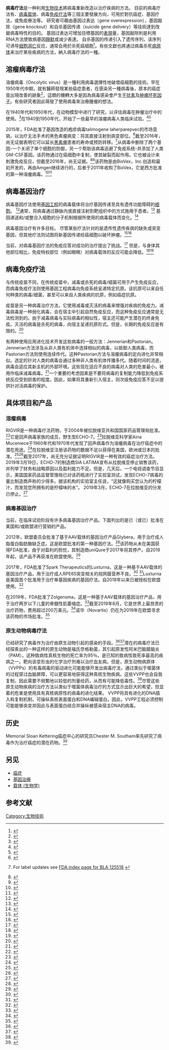 '''病毒疗法'''是一种利用[[生物技术|生物技术]]將病毒重新改造以治疗疾病的方法。 目前的病毒疗法有{{tsl|en|Oncolytic virus|溶瘤病毒}}、[[病毒載體|病毒载体]]、病毒[[免疫治疗|免疫疗法]]等三個主要發展方向，可用於對抗癌症、基因疗法，或免疫療法等。 研究者可藉由基因过表达（gene overexpression），基因敲除（gene knockout）和自杀基因传递（suicide gene delivery）等技術達到改變病毒特性的目的。 基因过表达可增加目標基因的[[基因表現|表現]]量，基因敲除則是利用RNA方法使致病基因[[基因靜默|靜默]]或减少表達。 自杀基因的传递引入了遗传序列，该序列可诱导[[细胞凋亡|细胞凋亡]]反应，通常会用於杀死癌细胞<ref>{{cite web|title=How Science Is Using Viruses To Make You Better - CPI|url=https://www.uk-cpi.com/blog/how-science-is-using-viruses-to-make-you-better|accessdate=2018-10-31|language=en|last1=Stephen|first1=Sam|website=CPI|archive-date=2018-10-31|archive-url=https://web.archive.org/web/20181031091228/https://www.uk-cpi.com/blog/how-science-is-using-viruses-to-make-you-better|dead-url=no}}</ref>。有些文獻也將通过病毒杀死[[病原体|病原体]]来治疗某些疾病的方法，納入病毒疗法的一種。

== 溶瘤病毒疗法 ==
溶瘤病毒（Oncolytic virus）是一種利用病毒選擇性地破壞癌細胞的技術。早在1950年代中期，就有醫師發現某些癌症患者，在感染另一種病毒後，原本的癌症竟出現改善的跡象<ref>{{cite journal|title=History of oncolytic viruses: genesis to genetic engineering|url=http://www.nature.com/mt/journal/v15/n4/full/6300108a.html|last=Kelly|first=E|date=April 2007|journal=Molecular Therapy|issue=4|doi=10.1038/sj.mt.6300108|volume=15|pages=651–9|pmid=17299401|author2=Russell, SJ|doi-access=free|access-date=2020-08-30|archive-date=2016-12-03|archive-url=https://web.archive.org/web/20161203181010/http://www.nature.com/mt/journal/v15/n4/full/6300108a.html|dead-url=no}}</ref>，這類的機轉大多是因為病毒感染會产生[[干扰素|干扰素]]及[[肿瘤坏死因子-α|肿瘤坏死因子]]。有些研究者因此萌發了使用病毒來治療腫瘤的想法。

在1940年代和1950年代，在动物模型中进行了研究，以评估病毒在肿瘤治疗中的使用。<ref>{{cite journal|title=The destructive effect of the virus of Russian Far East encephalitis on the transplantable mouse sarcoma 180|url=https://archive.org/details/sim_cancer_1949-05_2_3/page/525|last=Moore|first=AE|date=May 1949|journal=Cancer|issue=3|doi=10.1002/1097-0142(194905)2:3<525::AID-CNCR2820020317>3.0.CO;2-O|volume=2|pages=525–34|pmid=18131412}}</ref>在1940到1950年代，开始了一些最早的溶瘤病毒人类临床试验。<ref>{{cite web|title=Clinical virotherapy: four historically significant clinical trials|url=http://www.nature.com/mt/journal/v15/n4/fig_tab/6300108t1.html#figure-title|accessdate=2020-08-30|archive-date=2016-12-04|archive-url=https://web.archive.org/web/20161204132143/http://www.nature.com/mt/journal/v15/n4/fig_tab/6300108t1.html#figure-title|dead-url=no}}</ref><ref>{{cite journal|title=Studies on the use of viruses in the treatment of carcinoma of the cervix|last=Huebner|first=RJ|date=Nov–Dec 1956|journal=Cancer|issue=6|doi=10.1002/1097-0142(195611/12)9:6<1211::AID-CNCR2820090624>3.0.CO;2-7|volume=9|pages=1211–8|pmid=13383455|author3=Schatten, WE|author4=Smith, RR|author5=Thomas, LB|author2=Rowe, WP}}</ref>

2015年，FDA批准了基因改造的疱疹病毒talimogene laherparepvec的市场营销，以治疗无法手术的黑色素瘤病变：将其直接注射到病变部位。<ref name="Fukuhara2016rev">{{cite journal|title=Oncolytic virus therapy: A new era of cancer treatment at dawn.|first1=H|last2=Ino|first2=Y|date=2016-08-03|journal=Cancer Science|issue=10|doi=10.1111/cas.13027|volume=107|pages=1373–1379|pmc=5084676|pmid=27486853|last3=Todo|first3=T|last1=Fukuhara}}</ref>截至2016年，尚无证据表明它可以延长[[黑色素瘤|黑素瘤]]患者的寿命或预防转移。<ref name="USlabel">{{cite web|title=Imlygic label|url=https://www.fda.gov/downloads/BiologicsBloodVaccines/CellularGeneTherapyProducts/ApprovedProducts/UCM469575.pdf|accessdate=2016-10-16|date=October 2015|publisher=FDA|archive-date=2016-10-23|archive-url=https://web.archive.org/web/20161023120228/http://www.fda.gov/downloads/BiologicsBloodVaccines/CellularGeneTherapyProducts/ApprovedProducts/UCM469575.pdf|dead-url=no}} For label updates see [https://www.fda.gov/biologicsbloodvaccines/cellulargenetherapyproducts/approvedproducts/ucm469411.htm FDA index page for BLA 125518] {{Wayback|url=https://www.fda.gov/biologicsbloodvaccines/cellulargenetherapyproducts/approvedproducts/ucm469411.htm |date=20190423064205 }}</ref>从病毒中删除了两个基因-一个关闭了单个细胞的防御，另一个帮助该病毒逃避了免疫系统-并添加了人类GM-CSF基因。该药物通过在癌细胞中复制，使其破裂而起作用。它也被设计来刺激免疫反应，但截至2016年，尚无证据。<ref name="Evans2016rev">{{cite journal|title=Virotherapy: cancer gene therapy at last?|first1=AE|last2=Spiliopoulou|first2=P|date=2016|journal=F1000Research|doi=10.12688/f1000research.8211.1|volume=5|pages=2105|pmc=5007754|pmid=27635234|last3=Evans|first3=TR|last1=Bilsland}}</ref><ref name="Fukuhara2016rev2">{{cite journal|title=Oncolytic virus therapy: A new era of cancer treatment at dawn.|first1=H|last2=Ino|first2=Y|date=2016-08-03|journal=Cancer Science|issue=10|doi=10.1111/cas.13027|volume=107|pages=1373–1379|pmc=5084676|pmid=27486853|last3=Todo|first3=T|last1=Fukuhara}}</ref>该药物是由BioVex，Inc.创造和最初开发的，再由Amgen继续进行的，后者于2011年收购了BioVex，它是西方批准的第一种溶瘤病毒。<ref name="Acquistion">{{cite news|title=Amgen to Buy BioVex, Maker of Cancer Drugs|url=https://www.nytimes.com/2011/01/25/business/25amgen.html?_r=0|work=Bloomberg News via The New York Times|date=2011-01-24|accessdate=2020-08-30|archive-date=2020-05-15|archive-url=https://web.archive.org/web/20200515111347/https://www.nytimes.com/2011/01/25/business/25amgen.html?_r=0|dead-url=no}}</ref><ref name="Evans2016rev2">{{cite journal|title=Virotherapy: cancer gene therapy at last?|first1=AE|last2=Spiliopoulou|first2=P|date=2016|journal=F1000Research|doi=10.12688/f1000research.8211.1|volume=5|pages=2105|pmc=5007754|pmid=27635234|last3=Evans|first3=TR|last1=Bilsland}}</ref>

== 病毒基因治疗 ==
病毒基因疗法使用[[基因工程|基因工程]]的病毒载体将治疗基因传递至具有遗传功能障碍的[[细胞|细胞]]。 <ref name=":4">{{Cite web|title=How does gene therapy work?|url=https://ghr.nlm.nih.gov/primer/therapy/procedures|date=|last=|first=|language=en|website=U.S. National Library of Medicine: Genetics Home Reference|dead-url=no|archive-url=https://web.archive.org/web/20191205181059/https://ghr.nlm.nih.gov/primer/therapy/procedures|archive-date=2019-12-05|access-date=2019-12-05}}</ref>通常，将病毒通过静脉内或直接注射到靶组织中的方式施用于患者。<ref name=":42">{{Cite web|title=How does gene therapy work?|url=https://ghr.nlm.nih.gov/primer/therapy/procedures|date=|last=|first=|language=en|website=U.S. National Library of Medicine: Genetics Home Reference|dead-url=no|archive-url=https://web.archive.org/web/20191205181059/https://ghr.nlm.nih.gov/primer/therapy/procedures|archive-date=2019-12-05|access-date=2019-12-05}}</ref> 基因递送和/或整合入细胞的分子机制根据所使用的病毒载体而变化。<ref name=":43">{{Cite web|title=How does gene therapy work?|url=https://ghr.nlm.nih.gov/primer/therapy/procedures|date=|last=|first=|language=en|website=U.S. National Library of Medicine: Genetics Home Reference|dead-url=no|archive-url=https://web.archive.org/web/20191205181059/https://ghr.nlm.nih.gov/primer/therapy/procedures|archive-date=2019-12-05|access-date=2019-12-05}}</ref>

病毒基因治疗有许多目标。 尽管某些疗法针对的是遗传性遗传疾病的缺失或突变基因，但其他疗法则试图将新基因传递给癌细胞以破坏肿瘤。<ref>{{Cite web|title=Gene therapy - Mayo Clinic|url=https://www.mayoclinic.org/tests-procedures/gene-therapy/about/pac-20384619|website=www.mayoclinic.org|access-date=2019-12-05|archive-date=2019-12-05|archive-url=https://web.archive.org/web/20191205185533/https://www.mayoclinic.org/tests-procedures/gene-therapy/about/pac-20384619|dead-url=no}}</ref><ref>{{Cite journal|title=Gene Therapy for Cancer Treatment: Past, Present and Future|last=Cross|first=Deanna|last2=Burmester|first2=James K.|date=2006|journal=Clinical Medicine and Research|issue=3|doi=10.3121/cmr.4.3.218|volume=4|pages=218–227|issn=1539-4182|pmc=1570487|pmid=16988102}}</ref>

当前，对病毒基因疗法的免疫应答对成功的治疗提出了挑战。<ref name=":52">{{Cite journal|title=Immune responses to gene therapy vectors: influence on vector function and effector mechanisms|last=Bessis|first=N.|last2=GarciaCozar|first2=F. J.|date=2004|journal=Gene Therapy|issue=1|doi=10.1038/sj.gt.3302364|volume=11|pages=S10–S17|language=en|issn=1476-5462|pmid=15454952|last3=Boissier|first3=M.-C.|doi-access=free}}</ref> 但是，与身体其他部位相比，免疫特权部位（例如眼睛）对病毒载体的反应可能会降低。<ref name=":5">{{Cite journal|title=Immune responses to gene therapy vectors: influence on vector function and effector mechanisms|last=Bessis|first=N.|last2=GarciaCozar|first2=F. J.|date=2004|journal=Gene Therapy|issue=1|doi=10.1038/sj.gt.3302364|volume=11|pages=S10–S17|language=en|issn=1476-5462|pmid=15454952|last3=Boissier|first3=M.-C.|doi-access=free}}</ref><ref>{{Cite journal|title=Ocular immune privilege|last=Zhou|first=Ru|last2=Caspi|first2=Rachel R|date=2010-01-18|journal=F1000 Biology Reports|doi=10.3410/B2-3|volume=2|issn=1757-594X|pmc=2948372|pmid=20948803}}</ref>

== 病毒免疫疗法 ==
与传统疫苗不同，在传统疫苗中，减毒或杀死的病毒/细菌可用于产生免疫反应，而病毒免疫疗法则使用基因工程病毒向免疫系统呈递特定抗原。该抗原可以来自任何种类的病毒/细菌，甚至可以来自人类疾病的抗原，例如癌症抗原。

疫苗是另一种病毒治疗方法，它使用减毒或灭活的病毒来增强对疾病的免疫力。减毒病毒是一种弱化病毒，会在宿主中引起自然免疫反应，而这种免疫反应通常是无法检测到的。由于减毒病毒与实际病毒的相似性，宿主还可能产生潜在的终身免疫。灭活的病毒是杀死的病毒，向宿主呈递抗原形式。但是，长期的免疫反应是有限的。<ref>{{cite web|title=Vaccines.gov|url=https://www.vaccines.gov/basics/types/index.html|language=en-us|last1=Services|first1=U.S. Department of Health and Human|website=www.vaccines.gov|accessdate=2020-08-30|archive-date=2017-07-29|archive-url=https://web.archive.org/web/20170729161636/https://www.vaccines.gov/basics/types/index.html|dead-url=no}}</ref>

有两种使用应用进化技术开发这些病毒的一般方法：Jennerian和Pastorian。 Jennerian方法涉及从非人类有机体中选择相似的病毒，以抵御人类病毒，而Pastorian方法则使用连续传代。这种Pastorian方法与溶瘤病毒的定向进化非常相似。选定的针对人类的病毒会通过多种非人类有机体传播多代。随着时间的流逝，病毒会适应其新主机的外部环境。这些现在适应不良的病毒对人类的危害最小，被用作临床减毒病毒。<ref>{{cite journal|title=The double-edged sword: How evolution can make or break a live-attenuated virus vaccine.|first1=KA|date=December 2011|journal=Evolution|issue=4|doi=10.1007/s12052-011-0365-y|volume=4|pages=635–643|pmc=3314307|pmid=22468165|last1=Hanley}}</ref>一个重要的考虑因素是不要将病毒的复制能力降低到免疫系统反应受到损害的程度。因此，如果将其重新引入宿主，则次级免疫应答不足以提供针对活病毒的保护。

== 具体项目和产品 ==

=== 溶瘤病毒 ===
RIGVIR是一种病毒疗法药物，于2004年被拉脱维亚共和国国家药品管理局批准。<ref name="ZVAindex">{{Cite web|title=Latvijas Zāļu reģistrs|url=https://www.zva.gov.lv/zalu-registrs/?iss=1&lang=lv&q=rigvir&ON=&SN=&NAC=on&RN=&ESC=on&AK=&SAT=on&DIA=&DEC=on&RA=&PIM=on&LB=&MFR=&MDO=&IK=|website=www.zva.gov.lv|access-date=2017-12-17}}</ref>它是回声病毒家族的成员，野生型ECHO-7。<ref name="babiker20172">{{cite journal|title=Oncolytic virotherapy including Rigvir and standard therapies in malignant melanoma.|first1=HM|last2=Riaz|first2=IB|date=2017|journal=Oncolytic Virotherapy|doi=10.2147/OV.S100072|volume=6|pages=11–18|pmc=5308590|pmid=28224120|last3=Husnain|first3=M|last4=Borad|first4=MJ|last1=Babiker}}</ref>拉脱维亚科学家Aina Muceniece于1960年代和1970年代发现了回声病毒作为溶瘤病毒在治疗癌症中的潜在用途。<ref name="babiker2017">{{cite journal|title=Oncolytic virotherapy including Rigvir and standard therapies in malignant melanoma.|first1=HM|last2=Riaz|first2=IB|date=2017|journal=Oncolytic Virotherapy|doi=10.2147/OV.S100072|volume=6|pages=11–18|pmc=5308590|pmid=28224120|last3=Husnain|first3=M|last4=Borad|first4=MJ|last1=Babiker}}</ref>在拉脱维亚注册该药物的数据不足以获得在美国，欧洲或日本的批准。<ref name="babiker20174">{{cite journal|title=Oncolytic virotherapy including Rigvir and standard therapies in malignant melanoma.|first1=HM|last2=Riaz|first2=IB|date=2017|journal=Oncolytic Virotherapy|doi=10.2147/OV.S100072|volume=6|pages=11–18|pmc=5308590|pmid=28224120|last3=Husnain|first3=M|last4=Borad|first4=MJ|last1=Babiker}}</ref><ref>{{cite web|title=Feasibility study for registration of medicine RIGVIR with the European Medicine Agency|url=https://ec.europa.eu/easme/en/sme/9443/feasibility-study-registration-medicine-rigvir-european-medicine-agency|author=<!--Staff writer(s); no by-line.-->|date=2016-01-08|quote=However, further use and commercialisation in the EU is prevented as EU regulations require cancer medicines to be registered centrally through the European Medicine Agency (EMA). National registrations are not considered.|website=European Commission|archive-url=https://web.archive.org/web/20161102145626/https://ec.europa.eu/easme/en/sme/9443/feasibility-study-registration-medicine-rigvir-european-medicine-agency|archive-date=2016-11-02|dead-url=no|access-date=2016-11-02}}</ref>截至2017年，尚无充分证据证明RIGVIR是一种有效的癌症治疗方法。 2019年3月19日，ECHO-7的制造商SIA LATIMA宣布从拉脱维亚停止销售该药，并列举了财务和战略原因以及盈利能力不足。但是，几天后，一个电视调查节目显示，美国国家药品监督管理局已对该药瓶进行了实验室测试，发现ECHO-7病毒的量比制造商声称的少得多。据该机构的实验室主任说，“这就像购买您认为的柠檬汁，而发现您所拥有的是柠檬味的水”。 2019年3月，ECHO-7在拉脱维亚的分发已停止。<ref>{{Cite web|title=Rigvir cancer treatment at center of fresh controversy|url=https://eng.lsm.lv/article/society/health/rigvir-cancer-treatment-at-center-of-fresh-controversy.a313826/|accessdate=2020-08-30|archive-date=2019-03-27|archive-url=https://web.archive.org/web/20190327091515/https://eng.lsm.lv/article/society/health/rigvir-cancer-treatment-at-center-of-fresh-controversy.a313826/|dead-url=no}}</ref>

=== 病毒基因治疗 ===
当前，在临床试验阶段有许多病毒基因治疗产品。下面列出的是已（或已）批准在美国和/或欧盟进行营销的产品。

2012年，欧盟委员会批准了基于AAV载体的基因治疗产品Glybera，用于治疗成人脂蛋白脂肪酶缺乏症。这是欧盟批准的第一种基因疗法。<ref name=":3">{{cite web|title=Glybera: EPAR - Summary for the public|url=https://www.ema.europa.eu/en/documents/overview/glybera-epar-summary-public_en.pdf|date=|last=|first=|publisher=European Medicines Agency|website=|dead-url=no|archive-url=https://web.archive.org/web/20200720235157/https://www.ema.europa.eu/en/documents/overview/glybera-epar-summary-public_en.pdf|archive-date=2020-07-20|access-date=2019-11-25}}</ref>该药物从未在美国获得FDA批准，由于对盈利的担忧，其制造商uniQure于2017年将其停产。自2019年起，该产品不再获准在欧盟使用。<ref name=":32">{{cite web|title=Glybera: EPAR - Summary for the public|url=https://www.ema.europa.eu/en/documents/overview/glybera-epar-summary-public_en.pdf|date=|last=|first=|publisher=European Medicines Agency|website=|dead-url=no|archive-url=https://web.archive.org/web/20200720235157/https://www.ema.europa.eu/en/documents/overview/glybera-epar-summary-public_en.pdf|archive-date=2020-07-20|access-date=2019-11-25}}</ref>

2017年，FDA批准了Spark Therapeutics的Luxturna，这是一种基于AAV载体的基因治疗产品，用于治疗成人RPE65突变相关的视网膜营养不良。<ref name=":0">{{Cite web|title=FDA approves novel gene therapy to treat patients with a rare form of inherited vision loss|url=https://www.fda.gov/news-events/press-announcements/fda-approves-novel-gene-therapy-treat-patients-rare-form-inherited-vision-loss|date=2017-12-18|last=|first=|website=U.S. Food & Drug Administration|dead-url=no|archive-url=https://web.archive.org/web/20191124050447/https://www.fda.gov/news-events/press-announcements/fda-approves-novel-gene-therapy-treat-patients-rare-form-inherited-vision-loss|archive-date=2019-11-24|access-date=2019-11-25}}</ref> <ref>{{cite web|title=Package Insert - LUXTURNA (voretigene neparvovec-rzyl)|url=https://www.fda.gov/media/109906/download|date=|last=|first=|format=PDF|publisher=U.S. Food & Drug Administration|website=|dead-url=no|archive-url=https://web.archive.org/web/20180126110901/https://www.fda.gov/downloads/BiologicsBloodVaccines/CellularGeneTherapyProducts/ApprovedProducts/UCM589541.pdf|archive-date=2018-01-26|access-date=2019-11-25}}</ref>Luxturna是美国首个批准用于治疗单基因疾病的基因疗法。自2018年以来已被授权在欧盟使用。<ref>{{cite web|title=Luxturna : EPAR - Medicine overview|url=https://www.ema.europa.eu/en/documents/overview/luxturna-epar-medicine-overview_en.pdf|date=|last=|first=|publisher=European Medicines Agency|website=|dead-url=no|archive-url=https://web.archive.org/web/20190831150403/https://www.ema.europa.eu/en/documents/overview/luxturna-epar-medicine-overview_en.pdf|archive-date=2019-08-31|access-date=2019-11-25}}</ref>

在2019年，FDA批准了Zolgensma，这是一种基于AAV载体的基因治疗产品，用于治疗两岁以下儿童的脊髓性肌萎缩症。<ref name=":1">{{cite web|title=Package Insert - ZOLGENSMA|url=https://www.fda.gov/media/126109/download|date=|last=|first=|format=PDF|publisher=U.S. Food & Drug Administration|website=|dead-url=no|archive-url=https://web.archive.org/web/20191119010109/https://www.fda.gov/media/126109/download|archive-date=2019-11-19|access-date=2019-11-25}}</ref>截至2019年8月，它是世界上最昂贵的治疗药物，费用超过200万美元。<ref name=":2">{{Cite news|url=https://www.reuters.com/article/us-usa-fda-novartis-idUSKCN1UX1KA|title=Novartis says it knew of Zolgensma data problems before U.S. approval|last=Erman|first=Michael|date=2019-08-07|work=Reuters|access-date=2019-11-26|language=en|archive-date=2019-11-17|archive-url=https://web.archive.org/web/20191117091053/https://www.reuters.com/article/us-usa-fda-novartis-idUSKCN1UX1KA|dead-url=no}}</ref>诺华（Novartis）仍在为2019年在欧盟寻求该药物的市场批准。<ref name=":22">{{Cite news|url=https://www.reuters.com/article/us-usa-fda-novartis-idUSKCN1UX1KA|title=Novartis says it knew of Zolgensma data problems before U.S. approval|last=Erman|first=Michael|date=2019-08-07|work=Reuters|access-date=2019-11-26|language=en|archive-date=2019-11-17|archive-url=https://web.archive.org/web/20191117091053/https://www.reuters.com/article/us-usa-fda-novartis-idUSKCN1UX1KA|dead-url=no}}</ref>

=== 原生动物病毒疗法 ===
已经研究了病毒作为治疗由原生动物引起的感染的手段。<ref>{{Cite journal|title=Beyond phage therapy: Virotherapy of protozoal diseases|first1=E. C.|journal=Future Microbiology|issue=7|doi=10.2217/FMB.13.48|year=2013|volume=8|pages=821–823|pmc=|pmid=23841627|last1=Keen}}</ref><ref>{{Cite journal|title=Fleas and smaller fleas: Virotherapy for parasite infections|first1=P.|last2=Atterbury|first2=R.|journal=Trends in Microbiology|issue=5|doi=10.1016/j.tim.2013.02.006|year=2013|volume=21|pages=215–220|pmc=|pmid=23540830|last3=Barrow|first3=P.|last1=Hyman}}</ref>潜在的病毒疗法已经探索出的一种这样的原生动物是福氏奈格勒菌，其引起原发性阿米巴脑膜脑炎（PAM）。这种致病性真核生物的死亡率为95％，是已知的致病性致死率最高的疾病之一。靶向该变形虫的化学治疗剂难以治疗血友病。但是，原生动物病原体（VVPPs）的有毒病毒的驱动进化可能能够开发出病毒疗法，通过类似于噬菌体的过程穿过血脑屏障，可以更容易地获得这种真核生物疾病。这些VVPP也会自我复制，因此需要不频繁地以较低的剂量给药，从而有可能降低毒性。<ref>{{cite journal|title=Beyond phage therapy: virotherapy of protozoal diseases|first1=Eric C|date=July 2013|journal=Future Microbiology|issue=7|doi=10.2217/fmb.13.48|volume=8|pages=821–823|pmid=23841627|last1=Keen}}</ref>尽管这些原生动物疾病的治疗方法以类似于噬菌体病毒治疗的方式显示出巨大的希望，但显着的危害是使用具有真核病原性的病毒的进化结果。 VVPP将具有进化的DNA插入和复制机制，可操纵真核表面蛋白和DNA编辑蛋白。因此，VVPP工程必须控制可能能够突变并因此与表面蛋白结合并操纵被感染宿主DNA的病毒。

== 历史 ==
Memorial Sloan Kettering癌症中心的研究员Chester M. Southam率先研究了病毒作为治疗癌症的潜在药物。<ref>{{cite news|last1=Sepkowitz|first1=Kent|date=2009-08-24|title=West Nile Made Its U.S. Debut in the 1950s, in a Doctor's Syringe|url=https://www.nytimes.com/2009/08/25/health/25nile.html|work=[[纽约时报|The New York Times]]|page=D5|accessdate=2020-08-30|archive-date=2020-08-23|archive-url=https://web.archive.org/web/20200823171550/https://www.nytimes.com/2009/08/25/health/25nile.html|dead-url=no}}</ref>

== 另见 ==

* [[癌症|癌症]]
* [[基因治療|基因治療]]
* [[载体_(生物学)|载体 (生物学)]]

==参考文献==
{{Reflist|30em}}

[[Category:生物技術|Category:生物技術]]